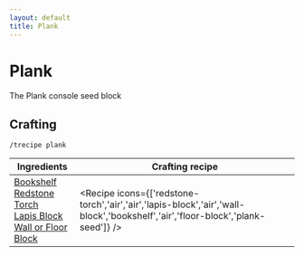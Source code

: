 ```yaml
---
layout: default
title: Plank
---
```



Plank
===================

The Plank console seed block 

## Crafting

`/trecipe plank`

| Ingredients | Crafting recipe |
| ----------- | --------------- |
| [Bookshelf](https://minecraft.wiki/w/Bookshelf)<br/>[Redstone Torch](https://minecraft.wiki/w/Redstone_Torch)<br/>[Lapis Block](https://minecraft.wiki/w/Lapis_Block)<br/>[Wall or Floor Block](/walls) | <Recipe icons={['redstone-torch','air','air','lapis-block','air','wall-block','bookshelf','air','floor-block','plank-seed']} /> |

